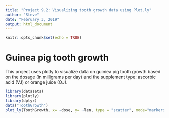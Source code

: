 ---
title: "Project 9.2: Visualizing tooth growth data using Plot.ly"
author: "Steve"
date: "February 3, 2019"
output: html_document
---

```{r setup, include=FALSE}
knitr::opts_chunk$set(echo = TRUE)
```

# Guinea pig tooth growth

This project uses plotly to visualize data on guiniea pig tooth growth based on the dosage (in milligrams per day) and the supplement type: ascorbic acid (VJ) or orange juice (OJ).

```{r pressure, echo=FALSE}
library(datasets)
library(plotly)
library(dplyr)
data("ToothGrowth")
plot_ly(ToothGrowth, x= ~dose, y= ~len, type = "scatter", mode="markers", color= ~supp)
```
